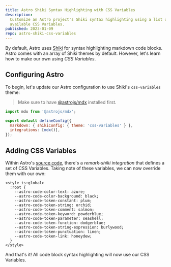 ```yaml
---
title: Astro Shiki Syntax Highlighting with CSS Variables
description:
  Customize an Astro project's Shiki syntax highlighting using a list of
  available CSS Variables.
published: 2023-01-09
repo: astro-shiki-css-variables
---
```


By default, Astro uses [Shiki][shiki] for syntax highlighting markdown code
blocks. Astro comes with an array of Shiki themes by default. However, let's
learn how to make our own using _CSS Variables_.

## Configuring Astro

To begin, let's update our Astro configuration to use Shiki's `css-variables`
theme:

> Make sure to have [@astrojs/mdx][astro-mdx] installed first.

```js title="astro.config.mjs"
import mdx from '@astrojs/mdx';

export default defineConfig({
  markdown: { shikiConfig: { theme: 'css-variables' } },
  integrations: [mdx()],
});
```

## Adding CSS Variables

Within Astro's [source code][astro-remark-shiki], there's a _remark-shiki
integration_ that defines a set of CSS Variables. Taking note of these
variables, we can now override them with our own:

```astro title="Layout.astro"
<style is:global>
  :root {
    --astro-code-color-text: azure;
    --astro-code-color-background: black;
    --astro-code-token-constant: plum;
    --astro-code-token-string: orchid;
    --astro-code-token-comment: salmon;
    --astro-code-token-keyword: powderblue;
    --astro-code-token-parameter: seashell;
    --astro-code-token-function: dodgerblue;
    --astro-code-token-string-expression: burlywood;
    --astro-code-token-punctuation: linen;
    --astro-code-token-link: honeydew;
  }
</style>
```

And that's it! All code block syntax highlighting will now use our CSS
Variables.

[shiki]: https://shiki.matsu.io/
[astro-remark-shiki]:
  https://github.com/withastro/astro/blob/main/packages/integrations/mdx/src/remark-shiki.ts
[astro-mdx]: https://docs.astro.build/en/guides/integrations-guide/mdx/
